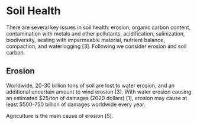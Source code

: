 # Soil Health

There are several key issues in soil health: erosion, organic carbon content, contamination with metals and other pollutants, acidification, salinization, biodiversity, sealing with impermeable material, nutrient balance, compaction, and waterlogging [3]. Following we consider erosion and soil carbon.

## Erosion
Worldwide, 20-30 billion tons of soil are lost to water erosion, and an additional uncertain amount to wind erosion [3]. With water erosion causing an estimated $25/ton of damages (2020 dollars) [1], erosion may cause at least $500-750 billion of damages worldwide every year.

Agriculture is the main cause of erosion [5].